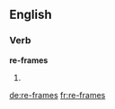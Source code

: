 ==English==

===Verb===
'''re-frames'''

# {{third-person singular of|[[re-frame]]}}

[[de:re-frames]]
[[fr:re-frames]]